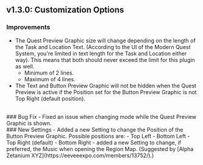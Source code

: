 ## v1.3.0: Customization Options

### Improvements
- The Quest Preview Graphic size will change depending on the length of the Task and Location Text.
  (According to the UI of the Modern Quest System, you're limited in text length for the Task and Location either way).
  This means that both should never exceed the limit for this plugin as well.
  - Minimum of 2 lines.
  - Maximum of 4 lines.
- The Text and Button Preview Graphic will not be hidden when the Quest Preview is active if the Position set for the Button Preview Graphic is not Top Right (default position).
<br/>
### Bug Fix
- Fixed an issue when changing mode while the Quest Preview Graphic is shown.
<br/>
### New Settings
- Added a new Setting to change the Position of the Button Preview Graphic. 
  Possible positions are:
  - Top Left
  - Bottom Left
  - Top Right (default)
  - Bottom Right 
- added a new Setting to change, if preferred, the Music when opening the Region Map. (Suggested by [Alpha Zetanium XYZ](https://eeveeexpo.com/members/13752/).)